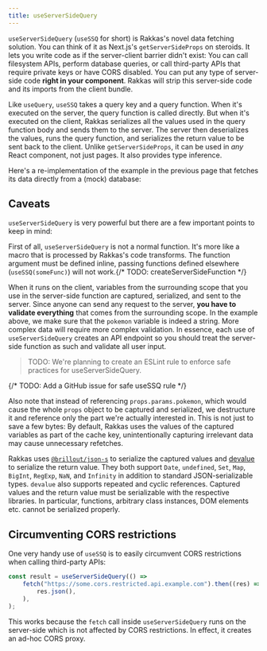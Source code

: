 ```yaml
---
title: useServerSideQuery
---
```



`useServerSideQuery` (`useSSQ` for short) is Rakkas's novel data fetching solution. You can think of it as Next.js's `getServerSideProps` on steroids. It lets you write code as if the server-client barrier didn't exist: You can call filesystem APIs, perform database queries, or call third-party APIs that require private keys or have CORS disabled. You can put any type of server-side code **right in your component**. Rakkas will strip this server-side code and its imports from the client bundle.

Like `useQuery`, `useSSQ` takes a query key and a query function. When it's executed on the server, the query function is called directly. But when it's executed on the client, Rakkas serializes all the values used in the query function body and sends them to the server. The server then deserializes the values, runs the query function, and serializes the return value to be sent back to the client. Unlike `getServerSideProps`, it can be used in _any_ React component, not just pages. It also provides type inference.

Here's a re-implementation of the example in the previous page that fetches its data directly from a (mock) database:


<SampleViewer
	url="/examples/use-ssq/pikachu"
	code={useSSQExample}
	height="35em"
/>

## Caveats

`useServerSideQuery` is very powerful but there are a few important points to keep in mind:

First of all, `useServerSideQuery` is not a normal function. It's more like a macro that is processed by Rakkas's code transforms. The function argument must be defined inline, passing functions defined elsewhere (`useSSQ(someFunc)`) will not work.{/* TODO: createServerSideFunction */}

When it runs on the client, variables from the surrounding scope that you use in the server-side function are captured, serialized, and sent to the server. Since anyone can send any request to the server, **you have to validate everything** that comes from the surrounding scope. In the example above, we make sure that the `pokemon` variable is indeed a string. More complex data will require more complex validation. In essence, each use of `useServerSideQuery` creates an API endpoint so you should treat the server-side function as such and validate all user input.

> TODO: We're planning to create an ESLint rule to enforce safe practices for useServerSideQuery.

{/* TODO: Add a GitHub issue for safe useSSQ rule */}

Also note that instead of referencing `props.params.pokemon`, which would cause the whole `props` object to be captured and serialized, we destructure it and reference only the part we're actually interested in. This is not just to save a few bytes: By default, Rakkas uses the values of the captured variables as part of the cache key, unintentionally capturing irrelevant data may cause unnecessary refetches.

Rakkas uses [`@brillout/json-s`](https://github.com/brillout/json-s) to serialize the captured values and [devalue](https://github.com/Rich-Harris/devalue) to serialize the return value. They both support `Date`, `undefined`, `Set`, `Map`, `BigInt`, `RegExp`, `NaN`, and `Infinity` in addition to standard JSON-serializable types. `devalue` also supports repeated and cyclic references. Captured values and the return value must be serializable with the respective libraries. In particular, functions, arbitrary class instances, DOM elements etc. cannot be serialized properly.

## Circumventing CORS restrictions

One very handy use of `useSSQ` is to easily circumvent CORS restrictions when calling third-party APIs:

```ts
const result = useServerSideQuery(() =>
	fetch("https://some.cors.restricted.api.example.com").then((res) =>
		res.json(),
	),
);
```

This works because the `fetch` call inside `useServerSideQuery` runs on the server-side which is not affected by CORS restrictions. In effect, it creates an ad-hoc CORS proxy.
